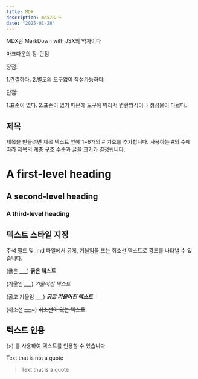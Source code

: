```yaml
---
title: MDX
description: mdx가이드
date: "2025-01-28"
---
```

MDX란 MarkDown with JSX의 약자이다 

마크다운의 장-단점

장점:

1.간결하다. 2.별도의 도구없이 작성가능하다.

단점: 

1.표준이 없다. 2.표준이 없기 때문에 도구에 따라서 변환방식이나 생성물이 다르다.

## 제목
제목을 만들려면 제목 텍스트 앞에 1~6개의 # 기호를 추가합니다. 사용하는 #의 수에 따라 제목의 계층 구조 수준과 글꼴 크기가 결정됩니다.
# A first-level heading
## A second-level heading
### A third-level heading

## 텍스트 스타일 지정
주석 필드 및 .md 파일에서 굵게, 기울임꼴 또는 취소선 텍스트로 강조를 나타낼 수 있습니다.

(굵은 **___**)
**굵은 텍스트**

(기울임 *___*)
*기울어진 텍스트*

(굵고 기울임 ***___***)
***굵고 기울어진 텍스트*** 

(취소선 ~~___~~~)
~~취소선이 있는 텍스트~~

## 텍스트 인용
(>) 를 사용하여 텍스트를 인용할 수 있습니다.

Text that is not a quote

> Text that is a quote
